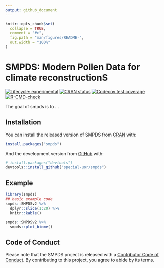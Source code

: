 ```yaml
---
output: github_document
---
```


<!-- README.md is generated from README.Rmd. Please edit that file -->

```r
knitr::opts_chunk$set(
  collapse = TRUE,
  comment = "#>",
  fig.path = "man/figures/README-",
  out.width = "100%"
)
```

# SMPDS: Modern Pollen Data for climate reconstructionS

<!-- badges: start -->
[![Lifecycle: experimental](https://img.shields.io/badge/lifecycle-experimental-orange.svg)](https://www.tidyverse.org/lifecycle/#experimental)
[![CRAN status](https://www.r-pkg.org/badges/version/smpds)](https://CRAN.R-project.org/package=smpds)
[![Codecov test coverage](https://codecov.io/gh/special-uor/smpds/branch/main/graph/badge.svg)](https://codecov.io/gh/special-uor/smpds?branch=main)
[![R-CMD-check](https://github.com/special-uor/smpds/workflows/R-CMD-check/badge.svg)](https://github.com/special-uor/smpds/actions)
<!-- badges: end -->

The goal of smpds is to ...

## Installation

You can install the released version of SMPDS from [CRAN](https://CRAN.R-project.org) with:

``` r
install.packages("smpds")
```

And the development version from [GitHub](https://github.com/) with:

``` r
# install.packages("devtools")
devtools::install_github("special-uor/smpds")
```
## Example

<!-- This is a basic example which shows you how to solve a common problem: -->

```r
library(smpds)
## basic example code
smpds::SMPDSv2 %>%
  dplyr::slice(1:20) %>%
  knitr::kable()
  
smpds::SMPDSv2 %>%
  smpds::plot_biome()
```

## Code of Conduct
  
  Please note that the SMPDS project is released with a [Contributor Code of Conduct](https://contributor-covenant.org/version/2/0/CODE_OF_CONDUCT.html). By contributing to this project, you agree to abide by its terms.
